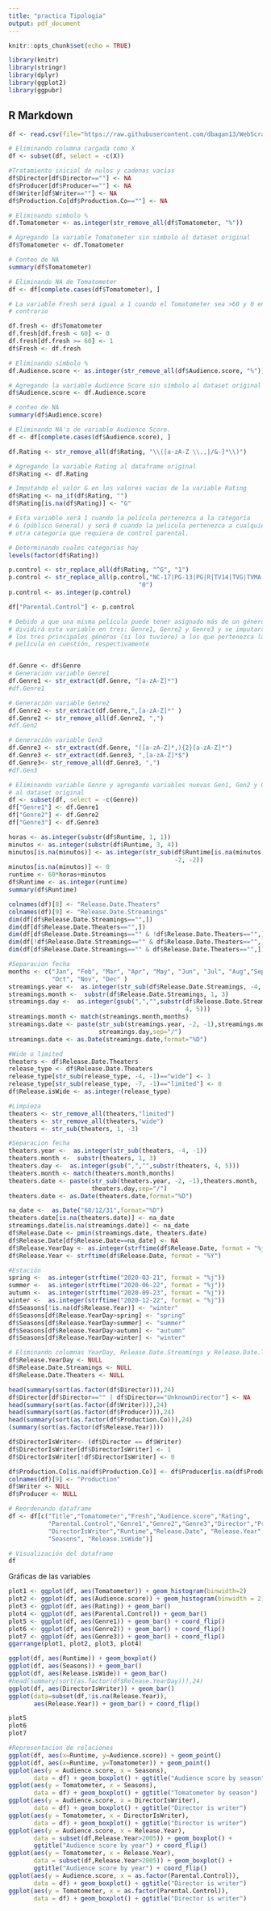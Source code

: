 ---
title: "practica Tipologia"
output: pdf_document
---

```{r setup, include=FALSE}
knitr::opts_chunk$set(echo = TRUE)
```

```{r librerias a usar}
library(knitr)
library(stringr)
library(dplyr)
library(ggplot2)
library(ggpubr)
```

## R Markdown

```{r carga de fichero con datos}

df <- read.csv(file="https://raw.githubusercontent.com/dbagan13/WebScrapping/main/csv/recogiendo_tomates.csv",header=TRUE,sep=",")

# Eliminando columna cargada como X
df <- subset(df, select = -c(X))

#Tratamiento inicial de nulos y cadenas vacías
df$Director[df$Director==""] <- NA
df$Producer[df$Producer==""] <- NA
df$Writer[df$Writer==""] <- NA
df$Production.Co[df$Production.Co==""] <- NA
```

```{r Limpieza de variable Tomatometer}

# Eliminando simbolo %
df.Tomatometer <- as.integer(str_remove_all(df$Tomatometer, "%"))

# Agregando la variable Tomatometer sin simbolo al dataset original
df$Tomatometer <- df.Tomatometer 

# Conteo de NA
summary(df$Tomatometer)

# Eliminando NA de Tomatometer
df <- df[complete.cases(df$Tomatometer), ]

```

```{r Creación de la variable Fresh}
# La variable Fresh será igual a 1 cuando el Tomatometer sea >60 y 0 en caso
# contrario

df.fresh <- df$Tomatometer
df.fresh[df.fresh < 60] <- 0
df.fresh[df.fresh >= 60] <- 1
df$Fresh <- df.fresh
``` 


```{r Limpieza variable Audience Score}

# Eliminando simbolo % 
df.Audience.score <- as.integer(str_remove_all(df$Audience.score, "%"))

# Agregando la variable Audience Score sin símbolo al dataset original
df$Audience.score <- df.Audience.score

# conteo de NA 
summary(df$Audience.score)

# Eliminando NA's de variable Audience Score. 
df <- df[complete.cases(df$Audience.score), ] 
```


```{r tratamieto de la variable rating}

df.Rating <- str_remove_all(df$Rating, "\\([a-zA-Z \\.,|/&-]*\\)") 

# Agregando la variable Rating al dataframe original
df$Rating <- df.Rating

# Imputando el valor G en los valores vacios de la variable Rating
df$Rating <- na_if(df$Rating, "")
df$Rating[is.na(df$Rating)] <- "G"
```

```{r Creación variable dicotómica a partir de rating}
# Esta variable será 1 cuando la película pertenezca a la categoría 
# G (público General) y será 0 cuando la pelicula pertenezca a cualquier
# otra categoría que requiera de control parental.

# Determinando cuales categorias hay
levels(factor(df$Rating))

p.control <- str_replace_all(df$Rating, "^G", "1")
p.control <- str_replace_all(p.control,"NC-17|PG-13|PG|R|TV14|TVG|TVMA|TVPG",
                                    "0")
p.control <- as.integer(p.control)

df["Parental.Control"] <- p.control
```

```{r Tratamiento de la variable Genre}
# Debido a que una misma película puede tener asignado más de un género, se
# dividirá esta variable en tres: Genre1, Genre2 y Genre3 y se imputarán en estas
# los tres principales géneros (si los tuviere) a los que pertenezca la 
# película en cuestión, respectivamente


df.Genre <- df$Genre
# Generación variable Genre1
df.Genre1 <- str_extract(df.Genre, "[a-zA-Z]*")
#df.Genre1

# Generación variable Genre2
df.Genre2 <- str_extract(df.Genre,",[a-zA-Z]*" )
df.Genre2 <- str_remove_all(df.Genre2, ",")
#df.Gen2

# Generación variable Gen3
df.Genre3 <- str_extract(df.Genre, "([a-zA-Z]*,){2}[a-zA-Z]*")
df.Genre3 <- str_extract(df.Genre3, ",[a-zA-Z]*$")
df.Genre3<- str_remove_all(df.Genre3, ",")
#df.Gen3

# Eliminando variable Genre y agregando variables nuevas Gen1, Gen2 y Gen3
# al dataset original
df <- subset(df, select = -c(Genre))
df["Genre1"] <- df.Genre1
df["Genre2"] <- df.Genre2
df["Genre3"] <- df.Genre3
```

```{r Tratamiento variable Runtime}
horas <- as.integer(substr(df$Runtime, 1, 1))
minutos <- as.integer(substr(df$Runtime, 3, 4)) 
minutos[is.na(minutos)] <- as.integer(str_sub(df$Runtime[is.na(minutos)],
                                              -2, -2)) 
minutos[is.na(minutos)] <- 0
runtime <- 60*horas+minutos
df$Runtime <- as.integer(runtime)
summary(df$Runtime)
```

```{r Comprobación de características de variables Release Date}
colnames(df)[8] <- "Release.Date.Theaters"
colnames(df)[9] <- "Release.Date.Streamings"
dim(df[df$Release.Date.Streamings=="",])
dim(df[df$Release.Date.Theaters=="",])
dim(df[df$Release.Date.Streamings=="" & !df$Release.Date.Theaters=="",])
dim(df[!df$Release.Date.Streamings=="" & df$Release.Date.Theaters=="",])
dim(df[df$Release.Date.Streamings=="" & df$Release.Date.Theaters=="",])
```

```{r Limpieza variable Release.Date.Streaming}
#Separacion fecha
months <- c("Jan", "Feb", "Mar", "Apr", "May", "Jun", "Jul", "Aug","Sep",
            "Oct", "Nov", "Dec" )
streamings.year <-  as.integer(str_sub(df$Release.Date.Streamings, -4, -1)) 
streamings.month <-  substr(df$Release.Date.Streamings, 1, 3)
streamings.day <-  as.integer(gsub(",","",substr(df$Release.Date.Streamings,
                                                 4, 5))) 
streamings.month <- match(streamings.month,months)
streamings.date <- paste(str_sub(streamings.year, -2, -1),streamings.month,
                         streamings.day,sep="/")
streamings.date <- as.Date(streamings.date,format="%D")
```

```{r Creación Variable Realise.IsWide}
#Wide o limited
theaters <- df$Release.Date.Theaters
release_type <- df$Release.Date.Theaters
release_type[str_sub(release_type, -4, -1)=="wide"] <- 1
release_type[str_sub(release_type, -7, -1)=="limited"] <- 0
df$Release.isWide <- as.integer(release_type)
```

```{r Limpieza Release.Date.Theaters}
#Limpieza
theaters <- str_remove_all(theaters,"limited")
theaters <- str_remove_all(theaters,"wide")
theaters <- str_sub(theaters, 1, -3)

#Separacion fecha
theaters.year <-  as.integer(str_sub(theaters, -4, -1)) 
theaters.month <-  substr(theaters, 1, 3)
theaters.day <-  as.integer(gsub(",","",substr(theaters, 4, 5))) 
theaters.month <- match(theaters.month,months)
theaters.date <- paste(str_sub(theaters.year, -2, -1),theaters.month,
                       theaters.day,sep="/")
theaters.date <- as.Date(theaters.date,format="%D")
```

```{r selección de primera fecha}
na_date <-  as.Date("68/12/31",format="%D")
theaters.date[is.na(theaters.date)] <- na_date
streamings.date[is.na(streamings.date)] <- na_date
df$Release.Date <- pmin(streamings.date, theaters.date)
df$Release.Date[df$Release.Date==na_date] <- NA
df$Release.YearDay <- as.integer(strftime(df$Release.Date, format = "%j"))
df$Release.Year <- strftime(df$Release.Date, format = "%Y")
```

```{r Creación de variable Seasons}
#Estación
spring <-  as.integer(strftime("2020-03-21", format = "%j"))
summer <-  as.integer(strftime("2020-06-22", format = "%j"))
autumn <-  as.integer(strftime("2020-09-23", format = "%j"))
winter <-  as.integer(strftime("2020-12-22", format = "%j"))
df$Seasons[!is.na(df$Release.Year)] <- "winter"
df$Seasons[df$Release.YearDay>spring] <- "spring" 
df$Seasons[df$Release.YearDay>summer] <- "summer" 
df$Seasons[df$Release.YearDay>autumn] <- "autumn" 
df$Seasons[df$Release.YearDay>winter] <- "winter" 

# Eliminando columnas YearDay, Release.Date.Streamings y Release.Date.Theaters
df$Release.YearDay <- NULL
df$Release.Date.Streamings <- NULL
df$Release.Date.Theaters <- NULL
```

```{r Comprobación de variables Director, Writer, Producer y Production.Co}
head(summary(sort(as.factor(df$Director))),24)
df$Director[df$Director=="" | df$Director=="UnknownDirector"] <- NA
head(summary(sort(as.factor(df$Writer))),24)
head(summary(sort(as.factor(df$Producer))),24)
head(summary(sort(as.factor(df$Production.Co))),24)
(summary(sort(as.factor(df$Release.Year))))
```


```{r Creación de variable DirectorIsWriter}
df$DirectorIsWriter<- (df$Director == df$Writer)
df$DirectorIsWriter[df$DirectorIsWriter] <- 1
df$DirectorIsWriter[!df$DirectorIsWriter] <- 0

df$Production.Co[is.na(df$Production.Co)] <- df$Producer[is.na(df$Production.Co)]
colnames(df)[9] <- "Production"
df$Writer <- NULL
df$Producer <- NULL
```

```{r Reordenando Dataframe}
# Reordenando dataframe
df <- df[c("Title","Tomatometer","Fresh","Audience.score","Rating",
           "Parental.Control","Genre1","Genre2","Genre3","Director","Production",
           "DirectorIsWriter","Runtime","Release.Date", "Release.Year",
           "Seasons", "Release.isWide")]

# Visualización del dataframe
df
```

Gráficas de las variables

```{r graficas de variables}
plot1 <- ggplot(df, aes(Tomatometer)) + geom_histogram(binwidth=2)
plot2 <- ggplot(df, aes(Audience.score)) + geom_histogram(binwidth = 2)
plot3 <- ggplot(df, aes(Rating)) + geom_bar()
plot4 <- ggplot(df, aes(Parental.Control)) + geom_bar()
plot5 <- ggplot(df, aes(Genre1)) + geom_bar() + coord_flip()
plot6 <- ggplot(df, aes(Genre2)) + geom_bar() + coord_flip()
plot7 <- ggplot(df, aes(Genre3)) + geom_bar() + coord_flip()
ggarrange(plot1, plot2, plot3, plot4)

ggplot(df, aes(Runtime)) + geom_boxplot() 
ggplot(df, aes(Seasons)) + geom_bar() 
ggplot(df, aes(Release.isWide)) + geom_bar() 
#head(summary(sort(as.factor(df$Release.YearDay))),24)
ggplot(df, aes(DirectorIsWriter)) + geom_bar() 
ggplot(data=subset(df,!is.na(Release.Year)), 
       aes(Release.Year)) + geom_bar() + coord_flip()

plot5
plot6
plot7
```

```{r representación de relaciones}
#Representacion de relaciones
ggplot(df, aes(x=Runtime, y=Audience.score)) + geom_point() 
ggplot(df, aes(x=Runtime, y=Tomatometer)) + geom_point() 
ggplot(aes(y = Audience.score, x = Seasons), 
       data = df) + geom_boxplot() + ggtitle("Audience score by season")
ggplot(aes(y = Tomatometer, x = Seasons), 
       data = df) + geom_boxplot() + ggtitle("Tomatometer by season")
ggplot(aes(y = Audience.score, x = DirectorIsWriter), 
       data = df) + geom_boxplot() + ggtitle("Director is writer")
ggplot(aes(y = Tomatometer, x = DirectorIsWriter), 
       data = df) + geom_boxplot() + ggtitle("Director is writer")
ggplot(aes(y = Audience.score, x = Release.Year), 
       data = subset(df,Release.Year>2005)) + geom_boxplot() + 
       ggtitle("Audience score by year") + coord_flip()
ggplot(aes(y = Tomatometer, x = Release.Year), 
       data = subset(df,Release.Year>2005)) + geom_boxplot() + 
       ggtitle("Audience score by year") + coord_flip()
ggplot(aes(y = Audience.score, x = as.factor(Parental.Control)), 
       data = df) + geom_boxplot() + ggtitle("Director is writer")
ggplot(aes(y = Tomatometer, x = as.factor(Parental.Control)), 
       data = df) + geom_boxplot() + ggtitle("Director is writer")
```
